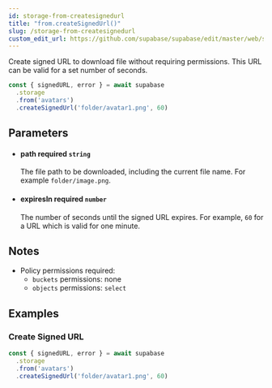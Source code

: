 ```yaml
---
id: storage-from-createsignedurl
title: "from.createSignedUrl()"
slug: /storage-from-createsignedurl
custom_edit_url: https://github.com/supabase/supabase/edit/master/web/spec/supabase_js_v2_ref.yml
---
```



Create signed URL to download file without requiring permissions. This URL can be valid for a set number of seconds.

```js
const { signedURL, error } = await supabase
  .storage
  .from('avatars')
  .createSignedUrl('folder/avatar1.png', 60)
```


## Parameters


<ul className="method-list-group">
  
<li className="method-list-item">
  <h4 className="method-list-item-label">
    <span className="method-list-item-label-name">
      path
    </span>
    <span className="method-list-item-label-badge required">
      required
    </span>
    <span className="method-list-item-validation">
      <code>string</code>
    </span>
  </h4>
  <div class="method-list-item-description">

The file path to be downloaded, including the current file name. For example `folder/image.png`.

  </div>
  
</li>


<li className="method-list-item">
  <h4 className="method-list-item-label">
    <span className="method-list-item-label-name">
      expiresIn
    </span>
    <span className="method-list-item-label-badge required">
      required
    </span>
    <span className="method-list-item-validation">
      <code>number</code>
    </span>
  </h4>
  <div class="method-list-item-description">

The number of seconds until the signed URL expires. For example, `60` for a URL which is valid for one minute.

  </div>
  
</li>

</ul>


## Notes

- Policy permissions required:
  - `buckets` permissions: none 
  - `objects` permissions: `select`










## Examples

### Create Signed URL



```js
const { signedURL, error } = await supabase
  .storage
  .from('avatars')
  .createSignedUrl('folder/avatar1.png', 60)
```